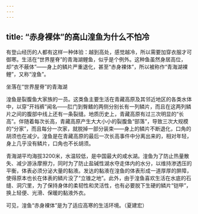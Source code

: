 ```yaml
---
---
---
```

title: “赤身裸体”的高山湟鱼为什么不怕冷
---




有登山经历的人都有这样一种体验：越到高处，感觉越冷，所以需要加穿衣服才可御寒。生活在“世界屋脊”的青海湖鲤鱼，似乎是个例外。这种鱼虽然身居高位，却“衣不蔽体”——身上的鳞片严重退化，甚至“赤身裸体”，所以被称作“青海湖裸鲤”，又称“湟鱼”。

坐落在“世界屋脊”的青海湖



湟鱼是裂腹鱼大家族的一员。这类鱼主要生活在青藏高原及其邻近地区的各类水体中，以穿“开裆裤”闻名——肛门到臀鳍的两侧分别长有一列鳞片，而且在这两列鳞片之间的腹部中线上还有一条裂缝。地质历史上，青藏高原有过三次明显的“长高”。伴随着每次长高，青藏高原产生大大小小的裂腹鱼“部落”，导致三次大规模的“分家”，而且每分一次家，就脱掉一部分装束——身上的鳞片不断退化，口角的胡须也在减少。湟鱼是在青藏高原的最后一次长高事件中分离出来的，相对年轻，身上几乎没有鳞片，口角也不长胡须。

青海湖平均海拔3200米，水温较低，是中国最大的咸水湖。湟鱼为了防止热量散失、减少游泳摩擦力，同时为了防止盐碱性湖水夺走体内的水分，以维持渗透压的平衡，体表必须分泌大量的黏液。发达的黏液在湟鱼的体表形成一道厚厚的屏障，使得原本也长在体表的鳞片没了“立锥之地”。此外，由于湟鱼喜欢生活在水底的石缝、洞穴里，为了保持身体的柔韧性和灵活性，也有必要脱下生硬的鳞片“铠甲”，换上轻便、光滑、保暖的黏液外衣。

可见，湟鱼“赤身裸体”是为了适应高寒的生活环境。（夏建宏）